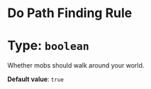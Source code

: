 # Do Path Finding Rule
# Type: `boolean`
Whether mobs should walk around your world.

**Default value**: `true`
